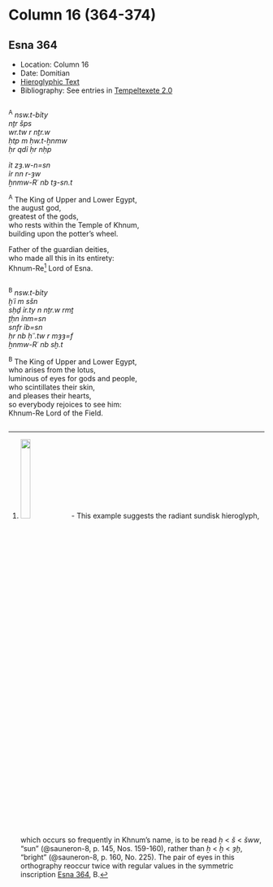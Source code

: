 # Column 16 (364-374) {-}

## Esna 364 {-}  
  
<style>  
  
  .col2 {  
    columns: 2 320px;         /* number of columns and width in pixels*/  
    -webkit-columns: 2 320px; /* chrome, safari */  
    -moz-columns: 2 320px;    /* firefox */  
    -webkit-column-break-inside: avoid;  
    -page-break-inside: avoid;  
    -break-inside: avoid;  
  }  
  
</style>  

- Location: Column 16
- Date: Domitian 
- [Hieroglyphic Text](https://www.ifao.egnet.net/uploads/publications/enligne/Temples-Esna003.pdf#page=371){target="_blank"}  
- Bibliography: See entries in [Tempeltexete 2.0](http://www.tempeltexte.uni-tuebingen.de/portal/#/text-detail/1283){target="_blank"}

<div class="col2">  

^A^ *nsw.t-bỉty  *  
*nṯr šps  *  
*wr.tw r nṯr.w  *  
*ḥtp m ḥw.t-ẖnmw  *  
*ḥr qdỉ ḥr nḥp  *  
   
*ỉt zȝ.w-n=sn  *  
*ỉr nn r-ȝw  *  
*ẖnmw-Rʿ nb tȝ-sn.t   *  

^A^ The King of Upper and Lower Egypt,  
the august god,  
greatest of the gods,  
who rests within the Temple of Khnum,  
building upon the potter's wheel.  
  
Father of the guardian deities,  
who made all this in its entirety:  
Khnum-Re[^fn-364-1] Lord of Esna. 

</div>

[^fn-364-1]: ![](./images/364_A.png){width=20%} - This example suggests the radiant sundisk hieroglyph, which occurs so frequently in Khnum's name, is to be read *ẖ* < *š* < *šww*, "sun" (@sauneron-8, p. 145, Nos. 159-160), rather than *ẖ* < *ḫ* < *ȝḫ*, "bright" (@sauneron-8, p. 160, No. 225). The pair of eyes in this orthography reoccur twice with regular values in the symmetric inscription [Esna 364], B.

<div class="col2">  

^B^ *nsw.t-bỉty  *  
*ḫʿỉ m sšn   *  
*sḥḏ ỉr.ty n nṯr.w rmṯ  *  
*ṯḥn ỉnm=sn  *  
*snfr ỉb=sn  *  
*ḥr nb ḥʿʿ.tw r mȝȝ=f  *  
*ẖnmw-Rʿ nb sḫ.t  *  
  
^B^ The King of Upper and Lower Egypt,  
who arises from the lotus,  
luminous of eyes for gods and people,  
who scintillates their skin,  
and pleases their hearts,  
so everybody rejoices to see him:  
Khnum-Re Lord of the Field.  

</div>